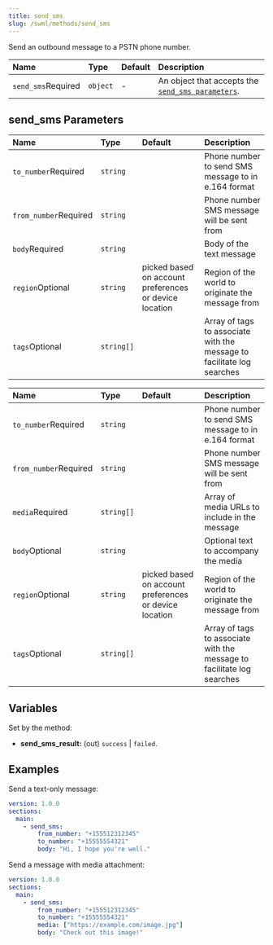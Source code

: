 ```yaml
---
title: send_sms
slug: /swml/methods/send_sms
---
```


Send an outbound message to a PSTN phone number.

| Name                                                     | Type     | Default | Description                                                               |
|:---------------------------------------------------------|:---------|:--------|:--------------------------------------------------------------------------|
| `send_sms`<span className="required-arg">Required</span> | `object` | -       | An object that accepts the [`send_sms parameters`](#send_sms-parameters). |

## **send_sms Parameters**

<Tabs>
<TabItem value="sms" label="SMS" default>

| Name                                                    | Type       | Default                                                | Description                                                            |
|:--------------------------------------------------------|:-----------|:-------------------------------------------------------|:-----------------------------------------------------------------------|
| `to_number`<span className="required-arg">Required</span> | `string`   |                                                        | Phone number to send SMS message to in e.164 format                    |
| `from_number`<span className="required-arg">Required</span> | `string`   |                                                        | Phone number SMS message will be sent from                             |
| `body`<span className="required-arg">Required</span>      | `string`   |                                                        | Body of the text message                                               |
| `region`<span className="optional-arg">Optional</span>    | `string`   | picked based on account preferences or device location | Region of the world to originate the message from                      |
| `tags`<span className="optional-arg">Optional</span>      | `string[]` |                                                        | Array of tags to associate with the message to facilitate log searches |

</TabItem>
<TabItem value="mms" label="MMS">

| Name                                                    | Type       | Default                                                | Description                                                            |
|:--------------------------------------------------------|:-----------|:-------------------------------------------------------|:-----------------------------------------------------------------------|
| `to_number`<span className="required-arg">Required</span> | `string`   |                                                        | Phone number to send SMS message to in e.164 format                    |
| `from_number`<span className="required-arg">Required</span> | `string`   |                                                        | Phone number SMS message will be sent from                             |
| `media`<span className="required-arg">Required</span>     | `string[]` |                                                        | Array of media URLs to include in the message                          |
| `body`<span className="optional-arg">Optional</span>      | `string`   |                                                        | Optional text to accompany the media                                   |
| `region`<span className="optional-arg">Optional</span>    | `string`   | picked based on account preferences or device location | Region of the world to originate the message from                      |
| `tags`<span className="optional-arg">Optional</span>      | `string[]` |                                                        | Array of tags to associate with the message to facilitate log searches |

</TabItem>
</Tabs>

## **Variables**

Set by the method:

- **send_sms_result:** (out) `success` | `failed`.

## **Examples**

<Tabs>
<TabItem value="sms" label="SMS" default>

Send a text-only message:

```yaml andJson
version: 1.0.0
sections:
  main:
    - send_sms:
        from_number: "+155512312345"
        to_number: "+15555554321"
        body: "Hi, I hope you're well."
```

</TabItem>
<TabItem value="mms" label="MMS">

Send a message with media attachment:

```yaml andJson
version: 1.0.0
sections:
  main:
    - send_sms:
        from_number: "+155512312345"
        to_number: "+15555554321"
        media: ["https://example.com/image.jpg"]
        body: "Check out this image!"
```

</TabItem>
</Tabs>
